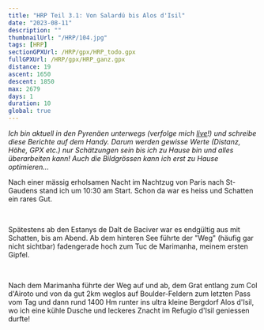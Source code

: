 ```yaml
---
title: "HRP Teil 3.1: Von Salardú bis Alos d'Isil"
date: "2023-08-11"
description: ""
thumbnailUrl: "/HRP/104.jpg"
tags: [HRP]
sectionGPXUrl: /HRP/gpx/HRP_todo.gpx
fullGPXUrl: /HRP/gpx/HRP_ganz.gpx
distance: 19
ascent: 1650
descent: 1850
max: 2679
days: 1
duration: 10
global: true
---
```


*Ich bin aktuell in den Pyrenäen unterwegs (verfolge mich <a href="/live">live</a>!) und schreibe diese Berichte auf dem Handy. Darum werden gewisse Werte (Distanz, Höhe, GPX etc.) nur Schätzungen sein bis ich zu Hause bin und alles überarbeiten kann! Auch die Bildgrössen kann ich erst zu Hause optimieren...*

Nach einer mässig erholsamen Nacht im Nachtzug von Paris nach St-Gaudens stand ich um 10:30 am Start. Schon da war es heiss und Schatten ein rares Gut.

<Img imageUrl="/HRP/101.jpg" description="Hässliches Skigebiet und Berge hinten links durch die ich im 2019 gewandert war" />
<Img imageUrl="/HRP/102.jpg" description="wilde (?) Pferde mitten im Skigebiet" />
<Img imageUrl="/HRP/103.jpg" description="Tuc de Marimanha, erster Gipfel" />

Spätestens ab den Estanys de Dalt de Baciver war es endgültig aus mit Schatten, bis am Abend. Ab dem hinteren See führte der "Weg" (häufig gar nicht sichtbar) fadengerade hoch zum Tuc de Marimanha, meinem ersten Gipfel.

<Img imageUrl="/HRP/104.jpg" description="Blick zurück auf die Estanys de Dalt de Baciver" />
<Img imageUrl="/HRP/105.jpg" description="Blick nach Norden mit Frankreich im Hintergrund" />

Nach dem Marimanha führte der Weg auf und ab, dem Grat entlang zum Col d'Airoto und von da gut 2km weglos auf Boulder-Feldern zum letzten Pass vom Tag und dann rund 1400 Hm runter ins ultra kleine Bergdorf Alos d'Isil, wo ich eine kühle Dusche und leckeres Znacht im Refugio d'Isil geniessen durfte!

<Img imageUrl="/HRP/106.jpg" description="Zweite Tageshälfte (zuerst Gipfel links mittig dann Pass rechts, vor dem breiten grauen Berg)" />
